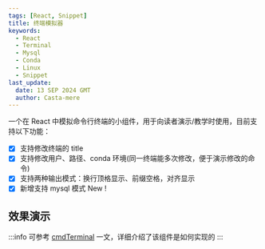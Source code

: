 ```yaml
---
tags: [React, Snippet]
title: 终端模拟器
keywords:
  - React
  - Terminal
  - Mysql
  - Conda
  - Linux
  - Snippet
last_update:
  date: 13 SEP 2024 GMT
  author: Casta-mere
---
```



一个在 React 中模拟命令行终端的小组件，用于向读者演示/教学时使用，目前支持以下功能：

- [x] 支持修改终端的 title
- [x] 支持修改用户、路径、conda 环境(同一终端能多次修改，便于演示修改的命令)
- [x] 支持两种输出模式：换行顶格显示、前缀空格，对齐显示
- [x] 新增支持 mysql 模式 <span class="badge badge--primary">New !</span>

## 效果演示

<Terminal />

:::info
可参考 [cmdTerminal](/blog/cmdTerminal) 一文，详细介绍了该组件是如何实现的
:::
